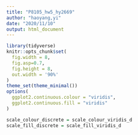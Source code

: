 ```yaml
---
title: "P8105_hw5_hy2669"
author: "haoyang,yi"
date: "2020/11/10"
output: html_document
---
```


```r
library(tidyverse)
knitr::opts_chunk$set(
  fig.width = 8,
  fig.asp=0.7,
  fig.height = 8,
  out.width = '90%'
)
theme_set(theme_minimal())
options(
  ggplot2.continuous.colour = "viridis",
  ggplot2.continuous.fill = "viridis"
)

scale_colour_discrete = scale_colour_viridis_d
scale_fill_discrete = scale_fill_viridis_d
```

